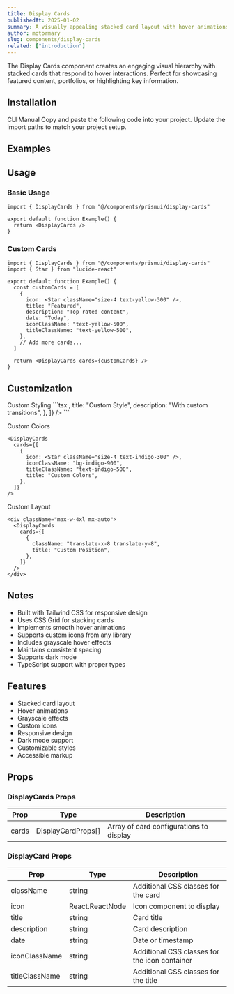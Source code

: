 ```yaml
---
title: Display Cards
publishedAt: 2025-01-02
summary: A visually appealing stacked card layout with hover animations and grayscale effects.
author: motormary
slug: components/display-cards
related: ["introduction"]
---
```


<ComponentPreview name="display-cards-basic" />

<Note variant="info">
  The Display Cards component creates an engaging visual hierarchy with stacked cards that respond to hover interactions. Perfect for showcasing featured content, portfolios, or highlighting key information.
</Note>

## Installation

<Tabs defaultValue="cli">
  <TabsList>
    <TabsTrigger value="cli">CLI</TabsTrigger>
    <TabsTrigger value="manual">Manual</TabsTrigger>
  </TabsList>
  <TabsContent value="cli">
    <ComponentSource name="display-cards" isCli />
  </TabsContent>
  <TabsContent value="manual">
    <Steps>
      <Step>Copy and paste the following code into your project.</Step>
      <ComponentSource name="display-cards" />
      <Step>Update the import paths to match your project setup.</Step>
    </Steps>
  </TabsContent>
</Tabs>

## Examples

<ComponentPreview name="display-cards-demo" />

## Usage

### Basic Usage

```tsx
import { DisplayCards } from "@/components/prismui/display-cards"

export default function Example() {
  return <DisplayCards />
}
```

### Custom Cards

```tsx
import { DisplayCards } from "@/components/prismui/display-cards"
import { Star } from "lucide-react"

export default function Example() {
  const customCards = [
    {
      icon: <Star className="size-4 text-yellow-300" />,
      title: "Featured",
      description: "Top rated content",
      date: "Today",
      iconClassName: "text-yellow-500",
      titleClassName: "text-yellow-500",
    },
    // Add more cards...
  ]

  return <DisplayCards cards={customCards} />
}
```

## Customization

<Steps>
  <Step>Custom Styling</Step>
  ```tsx
  <DisplayCards
    cards={[
      {
        className: "hover:scale-105 dark:bg-zinc-900",
        icon: <Star className="size-4" />,
        title: "Custom Style",
        description: "With custom transitions",
      },
    ]}
  />
  ```

  <Step>Custom Colors</Step>
  ```tsx
  <DisplayCards
    cards={[
      {
        icon: <Star className="size-4 text-indigo-300" />,
        iconClassName: "bg-indigo-900",
        titleClassName: "text-indigo-500",
        title: "Custom Colors",
      },
    ]}
  />
  ```

  <Step>Custom Layout</Step>
  ```tsx
  <div className="max-w-4xl mx-auto">
    <DisplayCards
      cards={[
        {
          className: "translate-x-8 translate-y-8",
          title: "Custom Position",
        },
      ]}
    />
  </div>
  ```
</Steps>

## Notes

- Built with Tailwind CSS for responsive design
- Uses CSS Grid for stacking cards
- Implements smooth hover animations
- Supports custom icons from any library
- Includes grayscale hover effects
- Maintains consistent spacing
- Supports dark mode
- TypeScript support with proper types

## Features

- Stacked card layout
- Hover animations
- Grayscale effects
- Custom icons
- Responsive design
- Dark mode support
- Customizable styles
- Accessible markup 

## Props

### DisplayCards Props

| Prop | Type | Description |
| --- | --- | --- |
| cards | DisplayCardProps[] | Array of card configurations to display |

### DisplayCard Props

| Prop | Type | Description |
| --- | --- | --- |
| className | string | Additional CSS classes for the card |
| icon | React.ReactNode | Icon component to display |
| title | string | Card title |
| description | string | Card description |
| date | string | Date or timestamp |
| iconClassName | string | Additional CSS classes for the icon container |
| titleClassName | string | Additional CSS classes for the title |